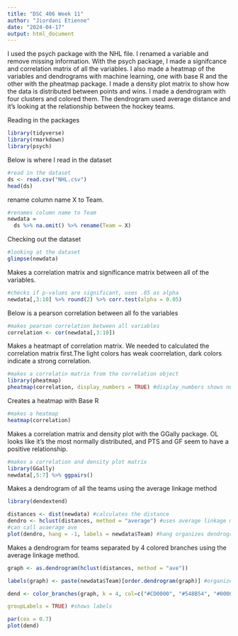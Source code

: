 ---
title: "DSC 406 Week 11"
author: "Jiordani Etienne"
date: "2024-04-17"
output: html_document
---
I used the psych package with the NHL file. I renamed a variable and remove missing information. With the psych package, I made a signifcance and correlation matrix of all the variables. I also made a heatmap of the variables and dendrograms with machine learning, one with base R and the other with the pheatmap package. I made a density plot matrix to show how the data is distributed between points and wins. I made a dendrogram with four clusters and colored them. The dendrogram used average distance and it's looking at the relationship between the hockey teams.

Reading in the packages
```{r eval = TRUE, echo = TRUE}
library(tidyverse)
library(rmarkdown)
library(psych)
```

Below is where I read in the dataset
```{r eval = TRUE, echo = TRUE}
#read in the dataset
ds <- read.csv("NHL.csv")
head(ds)
```

rename column name X to Team. 
```{r eval = TRUE, echo = TRUE}
#renames column name to Team
newdata = 
  ds %>% na.omit() %>% rename(Team = X)
```

Checking out the dataset
```{r eval = TRUE, echo = TRUE}
#looking at the dataset
glimpse(newdata)
```

Makes a correlation matrix and significance matrix between all of the variables.
```{r eval = TRUE, echo = TRUE}
#checks if p-values are significant, uses .05 as alpha
newdata[,3:10] %>% round(2) %>% corr.test(alpha = 0.05)
```

Below is a pearson correlation between all fo the variables
```{r eval = TRUE, echo = TRUE}
#makes pearson correlation between all variables
correlation <- cor(newdata[,3:10])
```

Makes a heatmapt of correlation matrix. We needed to calculated the correlation matrix first.The light colors has weak coorrelation, dark colors indicate a strong correlation.
```{r eval = TRUE, echo = TRUE}
#makes a correlatin matrix from the correlation object
library(pheatmap)
pheatmap(correlation, display_numbers = TRUE) #display_numbers shows numbers. Just delete display_numbers to get rid of numbers
```

Creates a heatmap with Base R
```{r eval = TRUE, echo = TRUE}
#makes a heatmap
heatmap(correlation)
```

Makes a correlation matrix and density plot with the GGally package. OL looks like it's the most normally distributed, and PTS and GF seem to have a positive relationship.
```{r eval = TRUE, echo = TRUE}
#makes a correlation and density plot matrix
library(GGally)
newdata[,5:7] %>% ggpairs()
```

Makes a dendrogram of all the teams using the average linkage method
```{r eval = TRUE, echo = TRUE}
library(dendextend)

distances <- dist(newdata) #calculates the distance
dendro <- hclust(distances, method = "average") #uses average linkage method and name dendrogram: dendro
#can call avaerage ave
plot(dendro, hang = -1, labels = newdata$Team) #hang organizes dendrogram
```

Makes a dendrogram for teams separated by 4 colored branches using the average linkage method.
```{r eval = TRUE, echo = TRUE}
graph <- as.dendrogram(hclust(distances, method = "ave"))

labels(graph) <- paste(newdata$Team)[order.dendrogram(graph)] #organizes labels

dend <- color_branches(graph, k = 4, col=c("#CD0000", "#548B54", "#00008B", "#FF00FF"), #adds colors

groupLabels = TRUE) #shows labels

par(cex = 0.7)
plot(dend)
```

